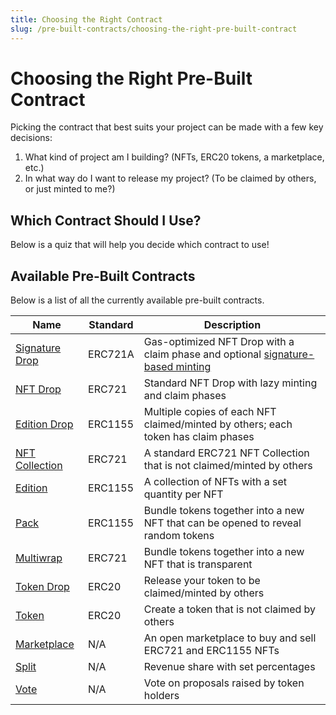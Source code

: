 ```yaml
---
title: Choosing the Right Contract
slug: /pre-built-contracts/choosing-the-right-pre-built-contract
---
```



# Choosing the Right Pre-Built Contract

Picking the contract that best suits your project can be made with a few key decisions:

1. What kind of project am I building? (NFTs, ERC20 tokens, a marketplace, etc.)
2. In what way do I want to release my project? (To be claimed by others, or just minted to me?)

## Which Contract Should I Use?

Below is a quiz that will help you decide which contract to use!

<WhichContractQuiz />

## Available Pre-Built Contracts

Below is a list of all the currently available pre-built contracts.

| Name                                                  | Standard | Description                                                                                                                |
| ----------------------------------------------------- | -------- | -------------------------------------------------------------------------------------------------------------------------- |
| [Signature Drop](/pre-built-contracts/signature-drop) | ERC721A  | Gas-optimized NFT Drop with a claim phase and optional [signature-based minting](/sdk/advanced-features/on-demand-minting) |
| [NFT Drop](/pre-built-contracts/nft-drop)             | ERC721   | Standard NFT Drop with lazy minting and claim phases                                                                       |
| [Edition Drop](/pre-built-contracts/edition-drop)     | ERC1155  | Multiple copies of each NFT claimed/minted by others; each token has claim phases                                          |
| [NFT Collection](/pre-built-contracts/nft-collection) | ERC721   | A standard ERC721 NFT Collection that is not claimed/minted by others                                                      |
| [Edition](/pre-built-contracts/edition)               | ERC1155  | A collection of NFTs with a set quantity per NFT                                                                           |
| [Pack](/pre-built-contracts/pack)                     | ERC1155  | Bundle tokens together into a new NFT that can be opened to reveal random tokens                                           |
| [Multiwrap](/pre-built-contracts/multiwrap)           | ERC721   | Bundle tokens together into a new NFT that is transparent                                                                  |
| [Token Drop](/pre-built-contracts/token-drop)         | ERC20    | Release your token to be claimed/minted by others                                                                          |
| [Token](/pre-built-contracts/token)                   | ERC20    | Create a token that is not claimed by others                                                                               |
| [Marketplace](/pre-built-contracts/marketplace)       | N/A      | An open marketplace to buy and sell ERC721 and ERC1155 NFTs                                                                |
| [Split](/pre-built-contracts/split)                   | N/A      | Revenue share with set percentages                                                                                         |
| [Vote](/pre-built-contracts/vote)                     | N/A      | Vote on proposals raised by token holders                                                                                  |
